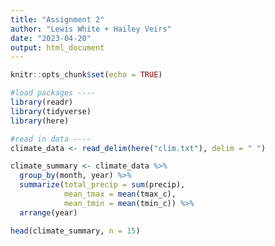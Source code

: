 ```yaml
---
title: "Assignment 2"
author: "Lewis White + Hailey Veirs"
date: "2023-04-20"
output: html_document
---
```


```r
knitr::opts_chunk$set(echo = TRUE)
```

```r
#load packages ----
library(readr)
library(tidyverse)
library(here)
```

```r
#read in data ----
climate_data <- read_delim(here("clim.txt"), delim = " ")
```


```r
climate_summary <- climate_data %>%
  group_by(month, year) %>%
  summarize(total_precip = sum(precip),
            mean_tmax = mean(tmax_c),
            mean_tmin = mean(tmin_c)) %>%
  arrange(year)

head(climate_summary, n = 15)
```

